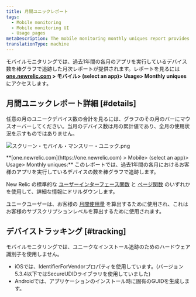 ```yaml
---
title: 月間ユニックレポート
tags:
  - Mobile monitoring
  - Mobile monitoring UI
  - Usage pages
metaDescription: The mobile monitoring monthly uniques report provides a bar chart with the number of unique devices running your mobile app each month over time.
translationType: machine
---
```



モバイルモニタリングでは、過去1年間の各月のアプリを実行しているデバイス数を棒グラフで追跡した月次レポートが提供されます。レポートを見るには **[one.newrelic.com](https://one.newrelic.com) > モバイル> (select an app)> Usage> Monthly uniques** にアクセスします。

## 月間ユニックレポート詳細 [#details]

任意の月のユニークデバイス数の合計を見るには、グラフのその月のバーにマウスオーバーしてください。当月のデバイス数は月の累計値であり、全月の使用状況を示すものではありません。

<img
  src={screenMobileMonthlyUniques}
  title="スクリーン・モバイル・マンスリー・ユニック.png"
  alt="スクリーン・モバイル・マンスリー・ユニック.png"
/>

<figcaption>
  **[one.newrelic.com](https://one.newrelic.com) > Mobile> (select an app)> Usage> Monthly uniques:** このレポートでは、過去1年間の各月におけるお客様のアプリを実行しているデバイスの数を棒グラフで追跡します。
</figcaption>

New Relic の標準的な [ユーザーインターフェース関数](/docs/accounts-partnerships/education/getting-started-new-relic/new-relic-user-interface) と [ページ関数](/docs/accounts-partnerships/education/getting-started-new-relic/standard-dashboard-features) のいずれかを使用して、詳細な情報にドリルダウンします。

ユニークユーザーは、お客様の [月間使用量](/docs/accounts/new-relic-account-usage/mobile-usage/mobile-subscription-usage-ui) を算出するために使用され、これはお客様のサブスクリプションレベルを算出するために使用されます。

## デバイストラッキング [#tracking]

モバイルモニタリングでは、ユニークなインストール追跡のためのハードウェア識別子を使用しません。

* iOSでは、IdentifierForVendorプロパティを使用しています。(バージョン5.3.4以下ではSecureUDIDライブラリを使用していました)
* Androidでは、アプリケーションのインストール時に固有のGUIDを生成します。
